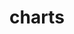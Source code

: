 # charts


<ul className="grid grid-cols-1 md:grid-cols-2 lg:grid-cols-3 xl:grid-cols-4 gap-4 -ml-6">

<ReferenceCard
    title="c15m"
    description="This command allows the user to retrieve a 15-minute intraday chart for a given ticker. The chart will show the..."
    url="/bot/reference/discord/charts/c15m"
/>
<ReferenceCard
    title="c3m"
    description="This command allows users to retrieve a 3-minute intraday chart for the given ticker. This chart will display the..."
    url="/bot/reference/discord/charts/c3m"
/>
<ReferenceCard
    title="c5m"
    description="This command allows the user to retrieve an intraday 5 minute chart for a given ticker. This chart will display..."
    url="/bot/reference/discord/charts/c5m"
/>
<ReferenceCard
    title="cc"
    description="This command allows the user to retrieve an intraday 5 minute chart for a given ticker, /c5m also has the same..."
    url="/bot/reference/discord/charts/cc"
/>
<ReferenceCard
    title="cd"
    description="This command allows the user to retrieve a daily candlestick chart for a particular ticker or coin. The..."
    url="/bot/reference/discord/charts/cd"
/>
<ReferenceCard
    title="chart"
    description="This command will retrieve a candlestick chart for the ticker/interval provided, with data for the past number of..."
    url="/bot/reference/discord/charts/chart"
/>
<ReferenceCard
    title="chartfib"
    description="This command allows the user to retrieve Fibonacci levels for a given ticker. This data can be used to identify..."
    url="/bot/reference/discord/charts/chartfib"
/>
<ReferenceCard
    title="chartsr"
    description="This command allows the user to retrieve Displays Support and Resistance Levels for the ticker provided. It will..."
    url="/bot/reference/discord/charts/chartsr"
/>
<ReferenceCard
    title="cm"
    description="This command allows you to view a monthly candlestick chart for a given stock or cryptocurrency. The chart..."
    url="/bot/reference/discord/charts/cm"
/>
<ReferenceCard
    title="cw"
    description="This command allows the user to retrieve a weekly candlestick chart for the ticker/coin provided. The chart..."
    url="/bot/reference/discord/charts/cw"
/>
</ul>
